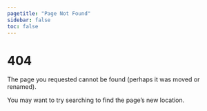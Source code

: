 ```yaml
---
pagetitle: "Page Not Found"
sidebar: false
toc: false
---
```


# 404

The page you requested cannot be found (perhaps it was moved or renamed).

You may want to try searching to find the page's new location.